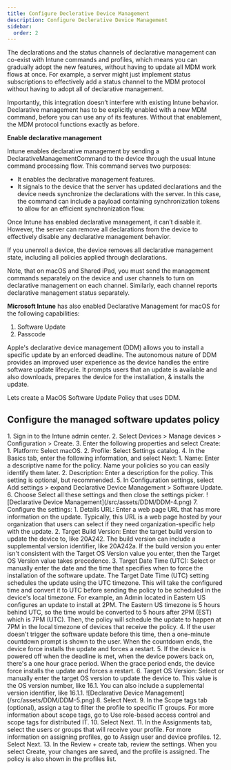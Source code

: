 ```yaml
---
title: Configure Declerative Device Management
description: Configure Declerative Device Management
sidebar:
  order: 2
---
```



The declarations and the status channels of declarative management can co-exist with Intune commands and profiles, which means you can gradually adopt the new features, without having to update all MDM work flows at once. For example, a server might just implement status subscriptions to effectively add a status channel to the MDM protocol without having to adopt all of declarative management.

Importantly, this integration doesn’t interfere with existing Intune behavior. Declarative management has to be explicitly enabled with a new MDM command, before you can use any of its features. Without that enablement, the MDM protocol functions exactly as before.

**Enable declarative management**

Intune enables declarative management by sending a DeclarativeManagementCommand to the device through the usual Intune command processing flow. This command serves two purposes:

- It enables the declarative management features.
- It signals to the device that the server has updated declarations and the device needs synchronize the declarations with the server. In this case, the command can include a payload containing synchronization tokens to allow for an efficient synchronization flow.

Once Intune has enabled declarative management, it can’t disable it. However, the server can remove all declarations from the device to effectively disable any declarative management behavior.

If you unenroll a device, the device removes all declarative management state, including all policies applied through declarations.

Note, that on macOS and Shared iPad, you must send the management commands separately on the device and user channels to turn on declarative management on each channel. Similarly, each channel reports declarative management status separately.

**Microsoft Intune** has also enabled Declarative Management for macOS for the following capabilities:

1. Software Update
2. Passcode

Apple's declarative device management (DDM) allows you to install a specific update by an enforced deadline. The autonomous nature of DDM provides an improved user experience as the device handles the entire software update lifecycle. It prompts users that an update is available and also downloads, prepares the device for the installation, & installs the update.

Lets create a MacOS Software Update Policy that uses DDM.

## Configure the managed software updates policy

<Steps>
1. Sign in to the Intune admin center.
2. Select Devices > Manage devices > Configuration > Create.
3. Enter the following properties and select Create:
    1. Platform: Select macOS.
    2. Profile: Select Settings catalog.
4. In the Basics tab, enter the following information, and select Next:
    1. Name: Enter a descriptive name for the policy. Name your policies so you can easily identify them later.
    2. Description: Enter a description for the policy. This setting is optional, but recommended.
5. In Configuration settings, select Add settings > expand Declarative Device Management > Software Update.
6. Choose Select all these settings and then close the settings picker.
![Declarative Device Management](/src/assets/DDM/DDM-4.png)
7. Configure the settings:
    1. Details URL: Enter a web page URL that has more information on the update. Typically, this URL is a web page hosted by your organization that users can select if they need organization-specific help with the update.
    2. Target Build Version: Enter the target build version to update the device to, like 20A242. The build version can include a supplemental version identifier, like 20A242a. If the build version you enter isn't consistent with the Target OS Version value you enter, then the Target OS Version value takes precedence.
    3. Target Date Time (UTC): Select or manually enter the date and the time that specifies when to force the installation of the software update. The Target Date Time (UTC) setting schedules the update using the UTC timezone. This will take the configured time and convert it to UTC before sending the policy to be scheduled in the device's local timezone. For example, an Admin located in Eastern US configures an update to install at 2PM. The Eastern US timezone is 5 hours behind UTC, so the time would be converted to 5 hours after 2PM (EST) which is 7PM (UTC). Then, the policy will schedule the update to happen at 7PM in the local timezone of devices that receive the policy.
    4. If the user doesn't trigger the software update before this time, then a one-minute countdown prompt is shown to the user. When the countdown ends, the device force installs the update and forces a restart.
    5. If the device is powered off when the deadline is met, when the device powers back on, there's a one hour grace period. When the grace period ends, the device force installs the update and forces a restart.
    6. Target OS Version: Select or manually enter the target OS version to update the device to. This value is the OS version number, like 16.1. You can also include a supplemental version identifier, like 16.1.1.
    ![Declarative Device Management](/src/assets/DDM/DDM-5.png)
8. Select Next.
9. In the Scope tags tab (optional), assign a tag to filter the profile to specific IT groups. For more information about scope tags, go to Use role-based access control and scope tags for distributed IT.
10. Select Next.
11. In the Assignments tab, select the users or groups that will receive your profile. For more information on assigning profiles, go to Assign user and device profiles.
12. Select Next.
13. In the Review + create tab, review the settings. When you select Create, your changes are saved, and the profile is assigned. The policy is also shown in the profiles list.
</Steps>